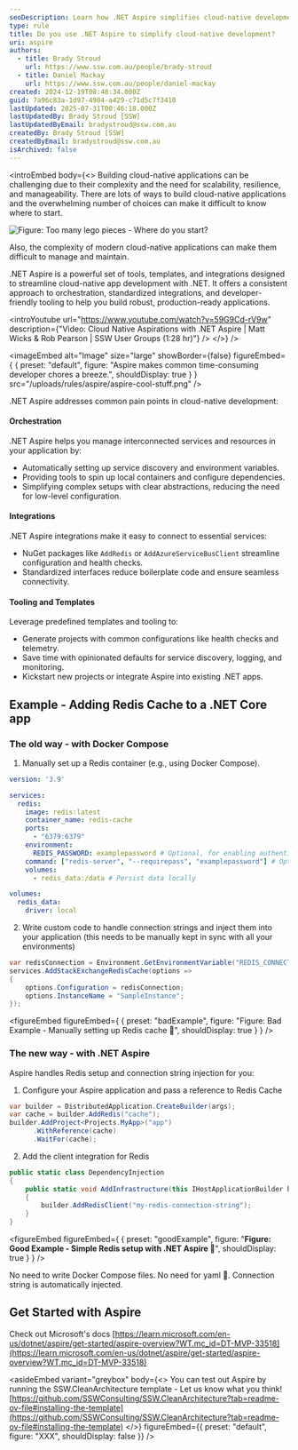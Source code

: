 ```yaml
---
seoDescription: Learn how .NET Aspire simplifies cloud-native development with orchestration, integrations, and tooling.
type: rule
title: Do you use .NET Aspire to simplify cloud-native development?
uri: aspire
authors:
  - title: Brady Stroud
    url: https://www.ssw.com.au/people/brady-stroud
  - title: Daniel Mackay
    url: https://www.ssw.com.au/people/daniel-mackay
created: 2024-12-19T08:48:34.000Z
guid: 7a96c83a-1d97-4904-a429-c71d5c7f3410
lastUpdated: 2025-07-31T00:46:18.000Z
lastUpdatedBy: Brady Stroud [SSW]
lastUpdatedByEmail: bradystroud@ssw.com.au
createdBy: Brady Stroud [SSW]
createdByEmail: bradystroud@ssw.com.au
isArchived: false
---
```


<introEmbed
  body={<>
Building cloud-native applications can be challenging due to their complexity and the need for scalability, resilience, and manageability.
There are lots of ways to build cloud-native applications and the overwhelming number of choices can make it difficult to know where to start.

![Figure: Too many lego pieces - Where do you start?](/uploads/rules/aspire/too-complex-aspire.png)

Also, the complexity of modern cloud-native applications can make them difficult to manage and maintain.

.NET Aspire is a powerful set of tools, templates, and integrations designed to streamline cloud-native app development with .NET. It offers a consistent approach to orchestration, standardized integrations, and developer-friendly tooling to help you build robust, production-ready applications.

<introYoutube url="https://www.youtube.com/watch?v=59G9Cd-rV9w" description={"Video: Cloud Native Aspirations with .NET Aspire | Matt Wicks & Rob Pearson | SSW User Groups (1:28 hr)"} />
  </>}
/>

<imageEmbed
  alt="Image"
  size="large"
  showBorder={false}
  figureEmbed={ {
    preset: "default",
    figure: "Aspire makes common time-consuming developer chores a breeze.",
    shouldDisplay: true
  } }
  src="/uploads/rules/aspire/aspire-cool-stuff.png"
/>

.NET Aspire addresses common pain points in cloud-native development:

#### Orchestration

.NET Aspire helps you manage interconnected services and resources in your application by:

* Automatically setting up service discovery and environment variables.
* Providing tools to spin up local containers and configure dependencies.
* Simplifying complex setups with clear abstractions, reducing the need for low-level configuration.

#### Integrations

.NET Aspire integrations make it easy to connect to essential services:

* NuGet packages like `AddRedis` or `AddAzureServiceBusClient` streamline configuration and health checks.
* Standardized interfaces reduce boilerplate code and ensure seamless connectivity.

#### Tooling and Templates

Leverage predefined templates and tooling to:

* Generate projects with common configurations like health checks and telemetry.
* Save time with opinionated defaults for service discovery, logging, and monitoring.
* Kickstart new projects or integrate Aspire into existing .NET apps.

## Example - Adding Redis Cache to a .NET Core app

### The old way - with Docker Compose

1. Manually set up a Redis container (e.g., using Docker Compose).

  ```yaml
  version: '3.9'

  services:
    redis:
      image: redis:latest
      container_name: redis-cache
      ports:
        - "6379:6379"
      environment:
        REDIS_PASSWORD: examplepassword # Optional, for enabling authentication
      command: ["redis-server", "--requirepass", "examplepassword"] # Optional, for setting up a password
      volumes:
        - redis_data:/data # Persist data locally

  volumes:
    redis_data:
      driver: local
  ```

2. Write custom code to handle connection strings and inject them into your application (this needs to be manually kept in sync with all your environments)

  ```csharp
  var redisConnection = Environment.GetEnvironmentVariable("REDIS_CONNECTION_STRING") ?? "localhost:6379";
  services.AddStackExchangeRedisCache(options =>
  {
      options.Configuration = redisConnection;
      options.InstanceName = "SampleInstance";
  });
```

<figureEmbed figureEmbed={ {
  preset: "badExample",
  figure: "Figure: Bad Example - Manually setting up Redis cache 🥱",
  shouldDisplay: true
} } />


### The new way - with .NET Aspire

Aspire handles Redis setup and connection string injection for you:

1. Configure your Aspire application and pass a reference to Redis Cache

  ```csharp
  var builder = DistributedApplication.CreateBuilder(args);
  var cache = builder.AddRedis("cache");
  builder.AddProject<Projects.MyApp>("app")
        .WithReference(cache)
        .WaitFor(cache);
  ```

2. Add the client integration for Redis

  ```cs
  public static class DependencyInjection
  {
      public static void AddInfrastructure(this IHostApplicationBuilder builder)
      {
          builder.AddRedisClient("my-redis-connection-string");
      }
  }
  ```

<figureEmbed figureEmbed={ {
  preset: "goodExample",
  figure: "**Figure: Good Example - Simple Redis setup with .NET Aspire 🚀**",
  shouldDisplay: true
} } />


No need to write Docker Compose files.
No need for yaml 🤮.
Connection string is automatically injected.

## Get Started with Aspire

Check out Microsoft's docs
[https://learn.microsoft.com/en-us/dotnet/aspire/get-started/aspire-overview?WT.mc_id=DT-MVP-33518](https://learn.microsoft.com/en-us/dotnet/aspire/get-started/aspire-overview?WT.mc_id=DT-MVP-33518)

<asideEmbed
  variant="greybox"
  body={<>
    You can test out Aspire by running the SSW.CleanArchitecture template - Let us know what you think!
[https://github.com/SSWConsulting/SSW.CleanArchitecture?tab=readme-ov-file#installing-the-template](https://github.com/SSWConsulting/SSW.CleanArchitecture?tab=readme-ov-file#installing-the-template)
  </>}
  figureEmbed={{
    preset: "default",
    figure: "XXX",
    shouldDisplay: false
  }}
/>

